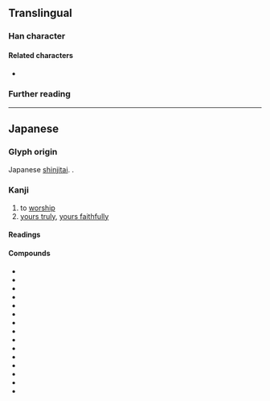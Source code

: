 {{also|拜}}
{{character info}}
==Translingual==
{{ja-forms|拝|[[拜]]|[[拜]]}}

===Han character===
{{Han char|rn=64|rad=手|as=05|sn=8|four=51050|canj=QMQJ|ids=⿰扌⿱一丰}}

====Related characters====
* {{l|mul|拜}} {{q|[[kyūjitai]] form}}

===Further reading===
{{Han ref|kx=0427.161|dkj=11969|dj=0776.010|hdz=31847.071|uh=62DD}}

----

==Japanese==
{{ja-kanji forms|拝|拜}}

===Glyph origin===
Japanese [[shinjitai]]. {{Han simp|拜#Japanese|f=手#Japanese|t=扌#Japanese}}.

===Kanji===
{{ja-kanji|grade=6|rs=手05|kyu=拜}}

# to [[worship#Verb|worship]]
# [[yours truly]], [[yours faithfully]] {{gloss|respectful term placed after one's own name at the end of a letter}}

====Readings====
{{ja-readings
|goon=へ
|kanon=はい
|kun=おが-む
}}

====Compounds====
{{der-top3|Compounds}}
* {{ja-r|拝%謁|はい%えつ}}
* {{ja-r|拝%観|はい%かん}}
* {{ja-r|拝%金|はい%きん}}
* {{ja-r|拝%啓|はい%けい}}
* {{ja-r|拝%見|はい%けん}}
* {{ja-r|拝%聴|はい%ちょう}}
* {{ja-r|拝%殿|はい%でん}}
* {{ja-r|拝%読|はい%どく}}
* {{ja-r|拝%借|はい%しゃく}}
* {{ja-r|拝%領|はい%りょう}}
* {{ja-r|拝%礼|はい%れい}}
* {{ja-r|参%拝|さん%ぱい}}
* {{ja-r|巡%拝|じゅん%ぱい}}
* {{ja-r|崇%拝|すう%はい}}
* {{ja-r|礼%拝|れい%はい}}
{{der-bottom}}